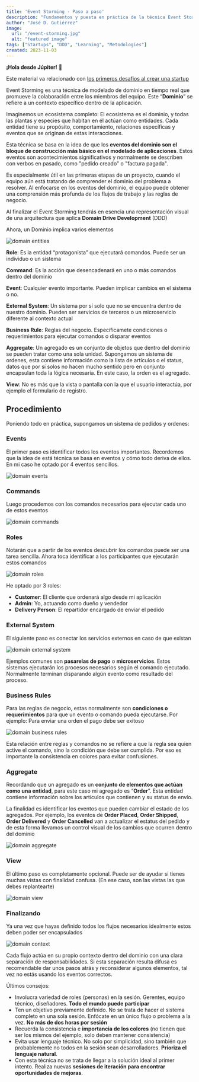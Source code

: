 ```yaml
---
title: 'Event Storming - Paso a paso'
description: "Fundamentos y puesta en práctica de la técnica Event Storming"
author: "José D. Gutiérrez"
image:
  url: "/event-storming.jpg"
  alt: "featured image"
tags: ["Startups", "DDD", "Learning", "Metodologies"]
created: 2023-11-03
---
```



**¡Hola desde Júpiter!** 🖖

Este material va relacionado con <a href="/blog/construyendo-una-startup-desde-cero">los primeros desafios al crear una startup</a>

Event Storming es una técnica de modelado de dominio en tiempo real que promueve la colaboración entre los miembros del equipo. Este “**Dominio**” se refiere a un contexto específico dentro de la aplicación.

Imaginemos un ecosistema completo: El ecosistema es el dominio, y todas las plantas y especies que habitan en él actúan como entidades. Cada entidad tiene su propósito, comportamiento, relaciones específicas y eventos que se originan de estas interacciones.

Esta técnica se basa en la idea de que los **eventos del dominio son el bloque de construcción más básico en el modelado de aplicaciones**. Estos eventos son acontecimientos significativos y normalmente se describen con verbos en pasado, como "pedido creado" o "factura pagada".

Es especialmente útil en las primeras etapas de un proyecto, cuando el equipo aún está tratando de comprender el dominio del problema a resolver. Al enfocarse en los eventos del dominio, el equipo puede obtener una comprensión más profunda de los flujos de trabajo y las reglas de negocio. 

Al finalizar el Event Storming tendrás en esencia una representación visual de una arquitectura que aplica **Domain Drive Development** (DDD)

Ahora, un Dominio implica varios elementos

<Image src={es1} alt="domain entities"/>

**Role**: Es la entidad “protagonista” que ejecutará comandos. Puede ser un individuo o un sistema

**Command**: Es la acción que desencadenará en uno o más comandos dentro del dominio

**Event**: Cualquier evento importante. Pueden implicar cambios en el sistema o no.

**External System**: Un sistema por sí solo que no se encuentra dentro de nuestro dominio. Pueden ser servicios de terceros o un microservicio diferente al contexto actual

**Business Rule**: Reglas del negocio. Específicamete condiciones o requerimientos para ejecutar comandos o disparar eventos

**Aggregate**: Un agregado es un conjunto de objetos que dentro del dominio se pueden tratar como una sola unidad. Supongamos un sistema de ordenes, esta contiene información como la lista de artículos o el status, datos que por sí solos no hacen mucho sentido pero en conjunto encapsulan toda la lógica necesaria. En este caso, la orden es el agregado.

**View**: No es más que la vista o pantalla con la que el usuario interactúa, por ejemplo el formulario de registro.

## Procedimiento

Poniendo todo en práctica, supongamos un sistema de pedidos y ordenes:

### Events

El primer paso es identificar todos los eventos importantes. Recordemos que la idea de está técnica se basa en eventos y cómo todo deriva de ellos. En mi caso he optado por 4 eventos sencillos.

<Image src={es2} alt="domain events"/>

### Commands

Luego procedemos con los comandos necesarios para ejecutar cada uno de estos eventos

<Image src={es3} alt="domain commands"/>

### Roles

Notarán que a partir de los eventos descubrir los comandos puede ser una tarea sencilla. Ahora toca identificar a los participantes que ejecutarán estos comandos

<Image src={es4} alt="domain roles"/>

He optado por 3 roles:

- **Customer**: El cliente que ordenará algo desde mi aplicación
- **Admin**: Yo, actuando como dueño y vendedor
- **Delivery Person**: El repartidor encargado de enviar el pedido

### External System

El siguiente paso es conectar los servicios externos en caso de que existan

<Image src={es5} alt="domain external system"/>

Ejemplos comunes son **pasarelas de pago** o **microservicios**. Estos sistemas ejecutarán los procesos necesarios según el comando ejecutado. Normalmente terminan disparando algún evento como resultado del proceso.

### Business Rules

Para las reglas de negocio, estas normalmente son **condiciones o requerimientos** para que un evento o comando pueda ejecutarse. Por ejemplo: Para enviar una orden el pago debe ser exitoso

<Image src={es6} alt="domain business rules"/>

Esta relación entre reglas y comandos no se refiere a que la regla sea quien active el comando, sino la condición que debe ser cumplida. Por eso es importante la consistencia en colores para evitar confusiones.

### Aggregate

Recordando que un agregado es un **conjunto de elementos que actúan como una entidad**, para este caso mi agregado es “**Order**”. Esta entidad contiene información sobre los artículos que contienen y su status de envío.

La finalidad es identificar los eventos que pueden cambiar el estado de los agregados. Por ejemplo, los eventos de **Order Placed**, **Order Shipped**, **Order Delivered** y **Order Cancelled** van a actualizar el estatus del pedido y de esta forma llevamos un control visual de los cambios que ocurren dentro del dominio

<Image src={es7} alt="domain aggregate"/>

### View

El último paso es completamente opcional. Puede ser de ayudar si tienes muchas vistas con finalidad confusa. (En ese caso, son las vistas las que debes replantearte)

<Image src={es8} alt="domain view"/>

### Finalizando

Ya una vez que hayas definido todos los flujos necesarios idealmente estos deben poder ser encapsulados

<Image src={es9} alt="domain context"/>

Cada flujo actúa en su propio contexto dentro del dominio con una clara separación de responsabilidades. Si esta separación resulta difusa es recomendable dar unos pasos atrás y reconsiderar algunos elementos, tal vez no estás usando los eventos correctos.

Últimos consejos:

- Involucra variedad de roles (personas) en la sesión. Gerentes, equipo técnico, diseñadores. **Todo el mundo puede participar**
- Ten un objetivo previamente definido. No se trata de hacer el sistema completo en una sola sesión. Enfócate en un único flujo o problema a la vez. **No más de dos horas por sesión**
- Recuerda la consistencia e **importancia de los colores** (no tienen que ser los mismos del ejemplo, solo deben mantener consistencia)
- Evita usar lenguaje técnico. No solo por simplicidad, sino también que probablemente no todos en la sesión sean desarrolladores. **Prioriza el lenguaje natural**.
- Con esta técnica no se trata de llegar a la solución ideal al primer intento. Realiza nuevas **sesiones de iteración para encontrar oportunidades de mejoras**.